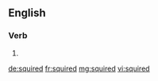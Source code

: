 ==English==

===Verb===
{{head|en}}

# {{en-past of|squire}}

[[de:squired]]
[[fr:squired]]
[[mg:squired]]
[[vi:squired]]